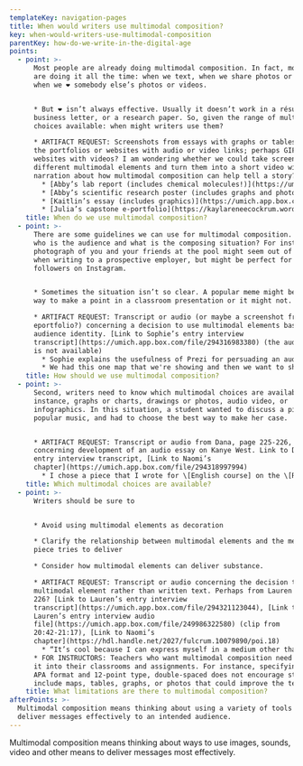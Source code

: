 ```yaml
---
templateKey: navigation-pages
title: When would writers use multimodal composition?
key: when-would-writers-use-multimodal-composition
parentKey: how-do-we-write-in-the-digital-age
points:
  - point: >-
      Most people are already doing multimodal composition. In fact, most of us
      are doing it all the time: when we text, when we share photos or videos,
      when we ❤️ somebody else’s photos or videos. 


      * But ❤️ isn’t always effective. Usually it doesn’t work in a résumé, a
      business letter, or a research paper. So, given the range of multimodal
      choices available: when might writers use them?

      * ARTIFACT REQUEST: Screenshots from essays with graphs or tables; from
      the portfolios or websites with audio or video links; perhaps GIFs of
      websites with videos? I am wondering whether we could take screenshots of
      different multimodal elements and turn them into a short video with
      narration about how multimodal composition can help tell a story?
        * [Abby’s lab report (includes chemical molecules!)](https://umich.app.box.com/file/294317228732)
        * [Abby’s scientific research poster (includes graphs and photographs)](https://umich.app.box.com/file/294323946025)
        * [Kaitlin’s essay (includes graphics)](https://umich.app.box.com/file/294322045865)
        * [Julia’s capstone e-portfolio](https://kaylareneecockrum.wordpress.com)
    title: When do we use multimodal composition?
  - point: >-
      There are some guidelines we can use for multimodal composition. First,
      who is the audience and what is the composing situation? For instance, a
      photograph of you and your friends at the pool might seem out of place
      when writing to a prospective employer, but might be perfect for your
      followers on Instagram. 


      * Sometimes the situation isn’t so clear. A popular meme might be the best
      way to make a point in a classroom presentation or it might not. 

      * ARTIFACT REQUEST: Transcript or audio (or maybe a screenshot from an
      eportfolio?) concerning a decision to use multimodal elements based on
      audience identity. [Link to Sophie’s entry interview
      transcript](https://umich.app.box.com/file/294316983380) (the audio file
      is not available)
        * Sophie explains the usefulness of Prezi for persuading an audience: “I think it's \[Prezi’s] really fun, but it looks so visually appealing and for a class where you're trying to persuade people of something, that's half the battle is just getting them to look at what you're trying to say. So, yeah, there hasn't really been that much writing necessarily, that's gone into that class, it's more just been—well actually, we're one of the first groups to go. The presentations span over like the course of a month, and we're the first day, so we haven't had that much time to prepare, but it's been really interesting and I think that the Prezi definitely is going to add something… 
        * We had this one map that we're showing and then we want to show another map next to it and, rather than clicking on the next slide, we just zoom out, and you can see both maps next to each other. Which, when you're watching something, it's just much more visually appealing. Not to say that PowerPoint doesn't get the job done, because it does if you just want words on a screen, it's more than okay.” [Link to Naomi’s chapter](https://hdl.handle.net/2027/fulcrum.10079890/poi.13)
    title: How should we use multimodal composition?
  - point: >-
      Second, writers need to know which multimodal choices are available. For
      instance, graphs or charts, drawings or photos, audio video, or
      infographics. In this situation, a student wanted to discuss a piece of
      popular music, and had to choose the best way to make her case.


      * ARTIFACT REQUEST: Transcript or audio from Dana, page 225-226,
      concerning development of an audio essay on Kanye West. Link to Dana’s
      entry interview transcript, [Link to Naomi’s
      chapter](https://umich.app.box.com/file/294318997994)
        * I chose a piece that I wrote for \[English course] on the \[Rapper] Song. It was an essay that I wrote an actual song. I thought that I wasted a lot of time in the essay explaining how the music sounded or what the lyrics said. I made an audio essay of it, with me reading it and then it cut into the actual music. That was something that couldn’t have been done without new media. (7)
    title: Which multimodal choices are available?
  - point: >-
      Writers should be sure to 


      * Avoid using multimodal elements as decoration

      * Clarify the relationship between multimodal elements and the message the
      piece tries to deliver

      * Consider how multimodal elements can deliver substance.

      * ARTIFACT REQUEST: Transcript or audio concerning the decision to use a
      multimodal element rather than written text. Perhaps from Lauren on page
      226? [Link to Lauren’s entry interview
      transcript](https://umich.app.box.com/file/294321123044), [Link to
      Lauren’s entry interview audio
      file](https://umich.app.box.com/file/249986322580) (clip from
      20:42-21:17), [Link to Naomi’s
      chapter](https://hdl.handle.net/2027/fulcrum.10079890/poi.18)
        * “It’s cool because I can express myself in a medium other than words, but I can still express the same ideas that I’m writing about. I mean, I’m like—for my SAC \[Screen Arts and Culture] 290 class, we are doing black and white 16mm silent film, so it’s really cool cause we had like somebody playing chess—two guys playing chess—and it looked really, really gorgeous. It was like, “I could write about this, but it’s so much cooler to see it in this medium,” and the way I choose to cut the angles, and where I’m cutting for continuity, and stuff like that, that is kind of like writing in itself.” (8)
      * FOR INSTRUCTORS: Teachers who want multimodal composition need to invite
      it into their classrooms and assignments. For instance, specifying MLA or
      APA format and 12-point type, double-spaced does not encourage students to
      include maps, tables, graphs, or photos that could improve the text.
    title: What limitations are there to multimodal composition?
afterPoints: >-
  Multimodal composition means thinking about using a variety of tools to
  deliver messages effectively to an intended audience.
---
```

Multimodal composition means thinking about ways to use images, sounds, video and other means to deliver messages most effectively.
